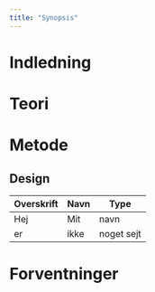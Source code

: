 ```yaml
---
title: "Synopsis"
---
```


# Indledning

# Teori

# Metode

## Design

| Overskrift | Navn | Type |
| --- | --- | --- |
| Hej| Mit | navn |
| er | ikke | noget sejt|

# Forventninger